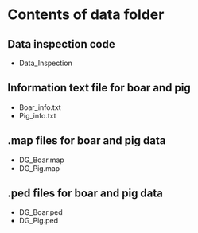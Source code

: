# Contents of data folder
## Data inspection code
  * Data_Inspection
  
## Information text file for boar and pig
  * Boar_info.txt
  * Pig_info.txt
    
## .map files for boar and pig data
  * DG_Boar.map
  * DG_Pig.map
    
## .ped files for boar and pig data
  * DG_Boar.ped
  * DG_Pig.ped
